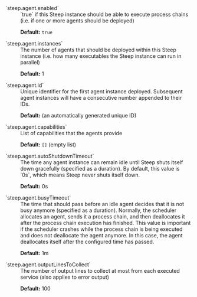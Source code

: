 <dl>
<dt>`steep.agent.enabled`</dt>
<dd>
`true` if this Steep instance should be able to execute process chains (i.e.
if one or more agents should be deployed)

**Default:** `true`
</dd>

<dt>`steep.agent.instances`</dt>
<dd>
The number of agents that should be deployed within this Steep instance (i.e.
how many <DocsLink href="#executables">executables</DocsLink> the Steep
instance can run in parallel)

**Default:** 1
</dd>

<dt>`steep.agent.id`</dt>
<dd>
Unique identifier for the first agent instance deployed. Subsequent agent
instances will have a consecutive number appended to their IDs.

**Default:** (an automatically generated unique ID)
</dd>

<dt>`steep.agent.capabilities`</dt>
<dd>
List of capabilities that the agents provide

**Default:** `[]` (empty list)
</dd>

<dt>`steep.agent.autoShutdownTimeout`</dt>
<dd>
The time any agent instance can remain idle until Steep shuts itself down
gracefully (specified as a <DocsLink href="#durations">duration</DocsLink>).
By default, this value is `0s`, which means Steep never shuts itself down.

**Default:** 0s
</dd>

<dt>`steep.agent.busyTimeout`</dt>
<dd>
The time that should pass before an idle agent decides that it is not busy
anymore (specified as a <DocsLink href="#durations">duration</DocsLink>).
Normally, the scheduler allocates an agent, sends it a process chain, and
then deallocates it after the process chain execution has finished. This value
is important if the scheduler crashes while the process chain is being
executed and does not deallocate the agent anymore. In this case, the agent
deallocates itself after the configured time has passed.

**Default:** 1m
</dd>

<dt>`steep.agent.outputLinesToCollect`</dt>
<dd>
The number of output lines to collect at most from each executed service
(also applies to error output)

**Default:** 100
</dd>
</dl>
